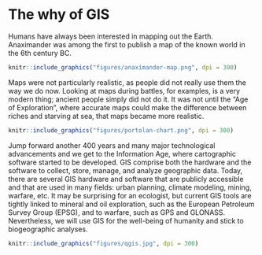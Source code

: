 # The why of GIS {-}

Humans have always been interested in mapping out the Earth.
Anaximander was among the first to publish a map of the known world in the 6th century BC.

```r
knitr::include_graphics("figures/anaximander-map.png", dpi = 300)
```

Maps were not particularly realistic, as people did not really use them the way we do now.
Looking at maps during battles, for examples, is a very modern thing; ancient people simply did not do it.
It was not until the "Age of Exploration", where accurate maps could make the difference between riches and starving at sea, that maps became more realistic.
 
```r
knitr::include_graphics("figures/portolan-chart.png", dpi = 300)
```

Jump forward another 400 years and many major technological advancements and we get to the Information Age, where cartographic software started to be developed.
GIS comprise both the hardware and the software to collect, store, manage, and analyze geographic data.
Today, there are several GIS hardware and software that are publicly accessible and that are used in many fields: urban planning, climate modeling, mining, warfare, etc.
It may be surprising for an ecologist, but current GIS tools are tightly linked to mineral and oil exploration, such as the European Petroleum Survey Group (EPSG), and to warfare, such as GPS and GLONASS.
Nevertheless, we will use GIS for the well-being of humanity and stick to biogeographic analyses.

```r
knitr::include_graphics("figures/qgis.jpg", dpi = 300)
```

